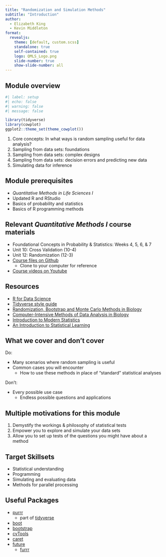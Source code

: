 ```yaml
---
title: "Randomization and Simulation Methods"
subtitle: "Introduction"
author:
  - Elizabeth King
  - Kevin Middleton
format:
  revealjs:
    theme: [default, custom.scss]
    standalone: true
    self-contained: true
    logo: QMLS_Logo.png
    slide-number: true
    show-slide-number: all
---
```


## Module overview

```r
#| label: setup
#| echo: false
#| warning: false
#| message: false

library(tidyverse)
library(cowplot)
ggplot2::theme_set(theme_cowplot())
```

1. Core concepts: In what ways is random sampling useful for data analysis?
2. Sampling from data sets: foundations
3. Sampling from data sets: complex designs
4. Sampling from data sets: decision errors and predicting new data
5. Simulating data for inference


## Module prerequisites

- *Quantitative Methods in Life Sciences I*
- Updated R and RStudio
- Basics of probability and statistics
- Basics of R programming methods


## Relevant *Quantitative Methods I* course materials

- Foundational Concepts in Probability & Statistics: Weeks 4, 5, 6, & 7
- Unit 10: Cross Validation (10-4)
- Unit 12: Randomization (12-3)
- [Course files on Github](https://github.com/kmiddleton/quant_methods)
  - Clone to your computer for reference
- [Course videos on Youtube](https://www.youtube.com/playlist?list=PLeIk-G-wZpqx1yW49XAHqoccBXhNJrUSu) 


## Resources

- [R for Data Science](https://r4ds.had.co.nz/)
- [Tidyverse style guide](https://style.tidyverse.org/)
- [Randomization, Bootstrap and Monte Carlo Methods in Biology](https://www.amazon.com/Randomization-Bootstrap-Methods-Biology-Statistical-dp-0367349949/dp/0367349949/)
- [Computer-Intensive Methods of Data Analysis in Biology](https://www.cambridge.org/core/books/introduction-to-computerintensive-methods-of-data-analysis-in-biology/4258A90A73B35675ECBAC6B57EDB0B5A)
- [Introduction to Modern Statistics](https://openintro-ims.netlify.app/index.html)
- [An Introduction to Statistical Learning](https://www.statlearning.com/)


## What we cover and don't cover

Do:

- Many scenarios where random sampling is useful
- Common cases you will encounter
    - How to use these methods in place of "standard" statistical analyses

Don't:

- Every possible use case
    - Endless possible questions and applications


## Multiple motivations for this module

1. Demystify the workings & philosophy of statistical tests
2. Empower you to explore and simulate your data sets
3. Allow you to set up tests of the questions you might have about a method


## Target Skillsets

- Statistical understanding
- Programming
- Simulating and evaluating data
- Methods for parallel processing


## Useful Packages

- [purrr](https://purrr.tidyverse.org/index.html) 
    - part of [tidyverse](https://www.tidyverse.org/)
- [boot](https://cran.r-project.org/web/packages/boot/boot.pdf)
- [bootstrap](https://cran.r-project.org/web/packages/bootstrap/bootstrap.pdf)
- [cvTools](https://cran.r-project.org/web/packages/cvTools/cvTools.pdf)
- [caret](http://topepo.github.io/caret/index.html)
- [future](https://future.futureverse.org/)
    - [furrr](https://furrr.futureverse.org/)
